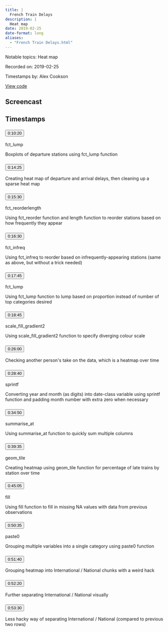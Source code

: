 ```yaml
---
title: |
  French Train Delays
description: |
  Heat map
date: 2019-02-25
date-format: long
aliases:
  - "French Train Delays.html"
---
```


Notable topics: Heat map

Recorded on: 2019-02-25

Timestamps by: Alex Cookson

[View code](https://github.com/dgrtwo/data-screencasts/blob/master/french-trains.Rmd)

## Screencast

<div id="yt-player" data-video-id="bmaigtpKyiM"></div>

## Timestamps

```{=html}
<div id="topics">
  <div class="topic">
    <h3 id="ts-620">
      <button class="btn btn-link btn-timestamp" onClick="playerSkipToTimestamp(620, this)">0:10:20</button>
    </h3>
    <div class="topic_badges"><div><span class="badge-functions badge bg-info">fct_lump</span></div><div></div></div>
    <div class="topic_description">
      <p>Boxplots of departure stations using fct_lump function</p>

    </div>
  </div>
  <div class="topic">
    <h3 id="ts-865">
      <button class="btn btn-link btn-timestamp" onClick="playerSkipToTimestamp(865, this)">0:14:25</button>
    </h3>
    <div class="topic_badges"><div></div><div></div></div>
    <div class="topic_description">
      <p>Creating heat map of departure and arrival delays, then cleaning up a sparse heat map</p>

    </div>
  </div>
  <div class="topic">
    <h3 id="ts-930">
      <button class="btn btn-link btn-timestamp" onClick="playerSkipToTimestamp(930, this)">0:15:30</button>
    </h3>
    <div class="topic_badges"><div><span class="badge-functions badge bg-info">fct_reorder</span><span class="badge-functions badge bg-info">length</span></div><div></div></div>
    <div class="topic_description">
      <p>Using fct_reorder function and length function to reorder stations based on how frequently they appear</p>

    </div>
  </div>
  <div class="topic">
    <h3 id="ts-990">
      <button class="btn btn-link btn-timestamp" onClick="playerSkipToTimestamp(990, this)">0:16:30</button>
    </h3>
    <div class="topic_badges"><div><span class="badge-functions badge bg-info">fct_infreq</span></div><div></div></div>
    <div class="topic_description">
      <p>Using fct_infreq to reorder based on infrequently-appearing stations (same as above, but without a trick needed)</p>

    </div>
  </div>
  <div class="topic">
    <h3 id="ts-1065">
      <button class="btn btn-link btn-timestamp" onClick="playerSkipToTimestamp(1065, this)">0:17:45</button>
    </h3>
    <div class="topic_badges"><div><span class="badge-functions badge bg-info">fct_lump</span></div><div></div></div>
    <div class="topic_description">
      <p>Using fct_lump function to lump based on proportion instead of number of top categories desired</p>

    </div>
  </div>
  <div class="topic">
    <h3 id="ts-1125">
      <button class="btn btn-link btn-timestamp" onClick="playerSkipToTimestamp(1125, this)">0:18:45</button>
    </h3>
    <div class="topic_badges"><div><span class="badge-functions badge bg-info">scale_fill_gradient2</span></div><div></div></div>
    <div class="topic_description">
      <p>Using scale_fill_gradient2 function to specify diverging colour scale</p>

    </div>
  </div>
  <div class="topic">
    <h3 id="ts-1560">
      <button class="btn btn-link btn-timestamp" onClick="playerSkipToTimestamp(1560, this)">0:26:00</button>
    </h3>
    <div class="topic_badges"><div></div><div></div></div>
    <div class="topic_description">
      <p>Checking another person's take on the data, which is a heatmap over time</p>

    </div>
  </div>
  <div class="topic">
    <h3 id="ts-1720">
      <button class="btn btn-link btn-timestamp" onClick="playerSkipToTimestamp(1720, this)">0:28:40</button>
    </h3>
    <div class="topic_badges"><div><span class="badge-functions badge bg-info">sprintf</span></div><div></div></div>
    <div class="topic_description">
      <p>Converting year and month (as digits) into date-class variable using sprintf function and padding month number with extra zero when necessary</p>

    </div>
  </div>
  <div class="topic">
    <h3 id="ts-2090">
      <button class="btn btn-link btn-timestamp" onClick="playerSkipToTimestamp(2090, this)">0:34:50</button>
    </h3>
    <div class="topic_badges"><div><span class="badge-functions badge bg-info">summarise_at</span></div><div></div></div>
    <div class="topic_description">
      <p>Using summarise_at function to quickly sum multiple columns</p>

    </div>
  </div>
  <div class="topic">
    <h3 id="ts-2375">
      <button class="btn btn-link btn-timestamp" onClick="playerSkipToTimestamp(2375, this)">0:39:35</button>
    </h3>
    <div class="topic_badges"><div><span class="badge-functions badge bg-info">geom_tile</span></div><div></div></div>
    <div class="topic_description">
      <p>Creating heatmap using geom_tile function for percentage of late trains by station over time</p>

    </div>
  </div>
  <div class="topic">
    <h3 id="ts-2705">
      <button class="btn btn-link btn-timestamp" onClick="playerSkipToTimestamp(2705, this)">0:45:05</button>
    </h3>
    <div class="topic_badges"><div><span class="badge-functions badge bg-info">fill</span></div><div></div></div>
    <div class="topic_description">
      <p>Using fill function to fill in missing NA values with data from previous observations</p>

    </div>
  </div>
  <div class="topic">
    <h3 id="ts-3035">
      <button class="btn btn-link btn-timestamp" onClick="playerSkipToTimestamp(3035, this)">0:50:35</button>
    </h3>
    <div class="topic_badges"><div><span class="badge-functions badge bg-info">paste0</span></div><div></div></div>
    <div class="topic_description">
      <p>Grouping multiple variables into a single category using paste0 function</p>

    </div>
  </div>
  <div class="topic">
    <h3 id="ts-3100">
      <button class="btn btn-link btn-timestamp" onClick="playerSkipToTimestamp(3100, this)">0:51:40</button>
    </h3>
    <div class="topic_badges"><div></div><div></div></div>
    <div class="topic_description">
      <p>Grouping heatmap into International / National chunks with a weird hack</p>

    </div>
  </div>
  <div class="topic">
    <h3 id="ts-3140">
      <button class="btn btn-link btn-timestamp" onClick="playerSkipToTimestamp(3140, this)">0:52:20</button>
    </h3>
    <div class="topic_badges"><div></div><div></div></div>
    <div class="topic_description">
      <p>Further separating International / National visually</p>

    </div>
  </div>
  <div class="topic">
    <h3 id="ts-3210">
      <button class="btn btn-link btn-timestamp" onClick="playerSkipToTimestamp(3210, this)">0:53:30</button>
    </h3>
    <div class="topic_badges"><div></div><div></div></div>
    <div class="topic_description">
      <p>Less hacky way of separating International / National (compared to previous two rows)</p>

    </div>
  </div>
</div>
```
     
<script>
// 2. This code loads the IFrame Player API code asynchronously.
var tag = document.createElement("script");

tag.src = "https://www.youtube.com/iframe_api";
var firstScriptTag = document.getElementsByTagName("script")[0];
firstScriptTag.parentNode.insertBefore(tag, firstScriptTag);

// 3. This function creates an <iframe> (and YouTube player)
//    after the API code downloads.
var videoId = document.getElementById("yt-player").dataset.videoId;
var player;
function onYouTubeIframeAPIReady() {
  player = new YT.Player("yt-player", {
    height: "486",
    width: "864",
    videoId: videoId,
    playerVars: {
      "playsinline": 1
    },
    events: {
      onStateChange: function(event) {
        if (event.data == YT.PlayerState.PLAYING) {
          followTimestamps()
        }
      }
    }
  });
}

function playerSkipToTimestamp(seconds, tsElement) {
  player.seekTo(seconds, true)
  tsElement.scrollIntoView()
  document.getElementById("screencast").scrollIntoView()
}

const timestamps = Array.from(document.querySelectorAll('.topic h3[id^="ts-"]'))
  .map(el => el.id.replace('ts-', ''))

function followTimestamps() {
  if (player.getPlayerState() !== 1) {
    return
  }
  const currentTime = `${Math.floor(player.getCurrentTime())}`
  if (timestamps.includes(currentTime)) {
    const el = document.getElementById(`ts-${currentTime}`)
    if (el) {
      el.scrollIntoView()
      document.getElementById("screencast").scrollIntoView()
    }
  }
  setTimeout(followTimestamps, 1000)
}
</script>
